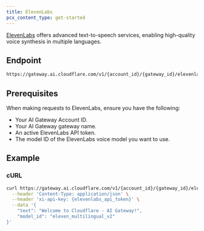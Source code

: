 ```yaml
---
title: ElevenLabs
pcx_content_type: get-started
---
```


[ElevenLabs](https://elevenlabs.io/) offers advanced text-to-speech services, enabling high-quality voice synthesis in multiple languages.

## Endpoint

```txt
https://gateway.ai.cloudflare.com/v1/{account_id}/{gateway_id}/elevenlabs
```

## Prerequisites

When making requests to ElevenLabs, ensure you have the following:

- Your AI Gateway Account ID.
- Your AI Gateway gateway name.
- An active ElevenLabs API token.
- The model ID of the ElevenLabs voice model you want to use.

## Example

### cURL

```bash title="Request"
curl https://gateway.ai.cloudflare.com/v1/{account_id}/{gateway_id}/elevenlabs/v1/text-to-speech/JBFqnCBsd6RMkjVDRZzb?output_format=mp3_44100_128 \
  --header 'Content-Type: application/json' \
  --header 'xi-api-key: {elevenlabs_api_token}' \
  --data '{
    "text": "Welcome to Cloudflare - AI Gateway!",
    "model_id": "eleven_multilingual_v2"
}'
```

